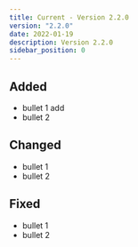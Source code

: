 ```yaml
---
title: Current - Version 2.2.0
version: "2.2.0"
date: 2022-01-19
description: Version 2.2.0
sidebar_position: 0
---
```


## Added

- bullet 1 add
- bullet 2

## Changed

- bullet 1
- bullet 2

## Fixed

- bullet 1
- bullet 2
